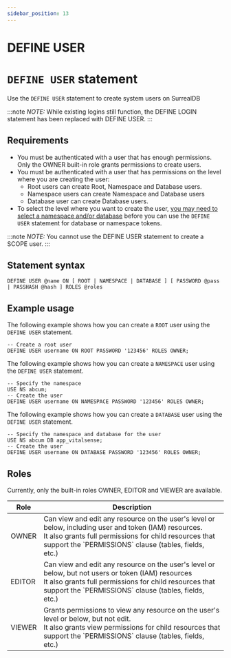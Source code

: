 ```yaml
---
sidebar_position: 13
---
```


# DEFINE USER

# `DEFINE USER` statement

Use the `DEFINE USER` statement to create system users on SurrealDB

:::note 
<em>NOTE: </em> While existing logins still function, the DEFINE LOGIN statement has been replaced with DEFINE USER.
:::



## Requirements

- You must be authenticated with a user that has enough permissions. Only the OWNER built-in role grants permissions to create users.
- You must be authenticated with a user that has permissions on the level where you are creating the user:
    - Root users can create Root, Namespace and Database users.
    - Namespace users can create Namespace and Database users
    - Database user can create Database users.
- To select the level where you want to create the user, [you may need to select a namespace and/or database](/docs/surrealql/statements/use) before you can use the `DEFINE USER` statement for database or namespace tokens.

:::note 
<em>NOTE: </em> You cannot use the DEFINE USER statement to create a SCOPE user.
:::

## Statement syntax

```surql title="SurrealQL Syntax"
DEFINE USER @name ON [ ROOT | NAMESPACE | DATABASE ] [ PASSWORD @pass | PASSHASH @hash ] ROLES @roles
```

## Example usage 
The following example shows how you can create a `ROOT` user using the `DEFINE USER` statement.

```surql
-- Create a root user
DEFINE USER username ON ROOT PASSWORD '123456' ROLES OWNER;
```
The following example shows how you can create a `NAMESPACE` user using the `DEFINE USER` statement.

```surql
-- Specify the namespace
USE NS abcum;
-- Create the user
DEFINE USER username ON NAMESPACE PASSWORD '123456' ROLES OWNER;
```

The following example shows how you can create a `DATABASE` user using the `DEFINE USER` statement.
```surql
-- Specify the namespace and database for the user
USE NS abcum DB app_vitalsense;
-- Create the user
DEFINE USER username ON DATABASE PASSWORD '123456' ROLES OWNER;
```

## Roles
Currently, only the built-in roles OWNER, EDITOR and VIEWER are available.

<table>
<thead>
  <tr>
    <th>Role</th>
    <th>Description</th>
  </tr>
</thead>
<tbody>
  <tr>
    <td>OWNER</td>
    <td>Can view and edit any resource on the user's level or below, including user and token (IAM) resources.<br/>It also grants full permissions for child resources that support the `PERMISSIONS` clause (tables, fields, etc.)</td>
  </tr>
  <tr>
    <td>EDITOR</td>
    <td>Can view and edit any resource on the user's level or below, but not users or token (IAM) resources<br/>It also grants full permissions for child resources that support the `PERMISSIONS` clause (tables, fields, etc.)</td>
  </tr>
  <tr>
    <td>VIEWER</td>
    <td>Grants permissions to view any resource on the user's level or below, but not edit.<br/>It also grants view permissions for child resources that support the `PERMISSIONS` clause (tables, fields, etc.)</td>
  </tr>
</tbody>
</table>